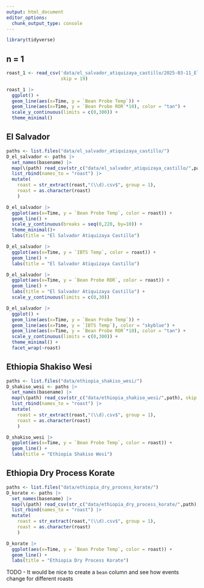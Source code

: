 ```yaml
---
output: html_document
editor_options: 
  chunk_output_type: console
---
```


```r
library(tidyverse)
```

## n = 1

```r
roast_1 <- read_csv('data/el_salvador_atiquizaya_castillo/2025-03-11_El Salvador Atiquizaya Castillo #1.csv',
                    skip = 19)
```

```r
roast_1 |>
  ggplot() +
  geom_line(aes(x=Time, y = `Bean Probe Temp`)) +
  geom_line(aes(x=Time, y = `Bean Probe ROR`*10), color = "tan") +
  scale_y_continuous(limits = c(0,300)) +
  theme_minimal()
```

## El Salvador

```r
paths <- list.files("data/el_salvador_atiquizaya_castillo/")
D_el_salvador <- paths |>
  set_names(basename) |> 
  map(\(path) read_csv(str_c("data/el_salvador_atiquizaya_castillo/",path), skip = 19)) |>
  list_rbind(names_to = "roast") |>
  mutate(
    roast = str_extract(roast,"(\\d).csv$", group = 1),
    roast = as.character(roast)
    )
```

```r
D_el_salvador |> 
  ggplot(aes(x=Time, y = `Bean Probe Temp`, color = roast)) +
  geom_line() +
  scale_y_continuous(breaks = seq(0,220, by=10)) +
  theme_minimal()+
  labs(title = "El Salvador Atiquizaya Castillo")
```

```r
D_el_salvador |> 
  ggplot(aes(x=Time, y = `IBTS Temp`, color = roast)) +
  geom_line() +
  labs(title = "El Salvador Atiquizaya Castillo")
```

```r
D_el_salvador |> 
  ggplot(aes(x=Time, y = `Bean Probe ROR`, color = roast)) +
  geom_line() +
  labs(title = "El Salvador Atiquizaya Castillo") +
  scale_y_continuous(limits = c(0,30))
```

```r
D_el_salvador |> 
  ggplot() +
  geom_line(aes(x=Time, y = `Bean Probe Temp`)) +
  geom_line(aes(x=Time, y = `IBTS Temp`), color = "skyblue") +
  geom_line(aes(x=Time, y = `Bean Probe ROR`*10), color = "tan") +
  scale_y_continuous(limits = c(0,300)) +
  theme_minimal() +
  facet_wrap(~roast)
```

## Ethiopia Shakiso Wesi

```r
paths <- list.files("data/ethiopia_shakiso_wesi/")
D_shakiso_wesi <- paths |>
  set_names(basename) |> 
  map(\(path) read_csv(str_c("data/ethiopia_shakiso_wesi/",path), skip = 19)) |> 
  list_rbind(names_to = "roast") |>
  mutate(
    roast = str_extract(roast,"(\\d).csv$", group = 1),
    roast = as.character(roast)
    )
```

```r
D_shakiso_wesi |> 
  ggplot(aes(x=Time, y = `Bean Probe Temp`, color = roast)) +
  geom_line() +
  labs(title = "Ethiopia Shakiso Wesi")
```

## Ethiopia Dry Process Korate

```r
paths <- list.files("data/ethiopia_dry_process_korate/")
D_korate <- paths |>
  set_names(basename) |> 
  map(\(path) read_csv(str_c("data/ethiopia_dry_process_korate/",path), skip = 19)) |> 
  list_rbind(names_to = "roast") |>
  mutate(
    roast = str_extract(roast,"(\\d).csv$", group = 1),
    roast = as.character(roast)
    )
```

```r
D_korate |> 
  ggplot(aes(x=Time, y = `Bean Probe Temp`, color = roast)) +
  geom_line() +
  labs(title = "Ethiopia Dry Process Korate")
```

TODO - It would be nice to create a `bean` column and see how events change for different roasts

